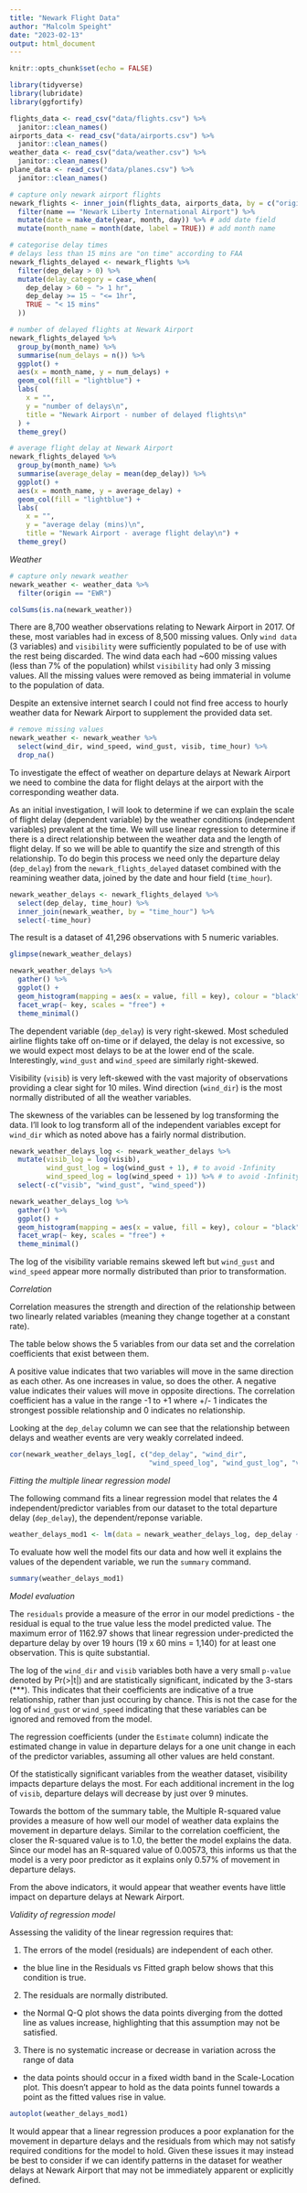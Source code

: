 ```yaml
---
title: "Newark Flight Data"
author: "Malcolm Speight"
date: "2023-02-13"
output: html_document
---
```


```r
knitr::opts_chunk$set(echo = FALSE)
```

```r
library(tidyverse)
library(lubridate)
library(ggfortify)
```

```r
flights_data <- read_csv("data/flights.csv") %>% 
  janitor::clean_names()
airports_data <- read_csv("data/airports.csv") %>% 
  janitor::clean_names()
weather_data <- read_csv("data/weather.csv") %>% 
  janitor::clean_names()
plane_data <- read_csv("data/planes.csv") %>% 
  janitor::clean_names()
```

```r
# capture only newark airport flights
newark_flights <- inner_join(flights_data, airports_data, by = c("origin" = "faa")) %>% 
  filter(name == "Newark Liberty International Airport") %>% 
  mutate(date = make_date(year, month, day)) %>% # add date field
  mutate(month_name = month(date, label = TRUE)) # add month name
```

```r
# categorise delay times
# delays less than 15 mins are "on time" according to FAA
newark_flights_delayed <- newark_flights %>% 
  filter(dep_delay > 0) %>% 
  mutate(delay_category = case_when(
    dep_delay > 60 ~ "> 1 hr", 
    dep_delay >= 15 ~ "<= 1hr", 
    TRUE ~ "< 15 mins"
  ))
```

```r
# number of delayed flights at Newark Airport
newark_flights_delayed %>% 
  group_by(month_name) %>%
  summarise(num_delays = n()) %>% 
  ggplot() +
  aes(x = month_name, y = num_delays) +
  geom_col(fill = "lightblue") + 
  labs(
    x = "", 
    y = "number of delays\n", 
    title = "Newark Airport - number of delayed flights\n"
  ) + 
  theme_grey()
```

```r
# average flight delay at Newark Airport
newark_flights_delayed %>% 
  group_by(month_name) %>% 
  summarise(average_delay = mean(dep_delay)) %>% 
  ggplot() +
  aes(x = month_name, y = average_delay) + 
  geom_col(fill = "lightblue") +
  labs(
    x = "", 
    y = "average delay (mins)\n", 
    title = "Newark Airport - average flight delay\n") + 
  theme_grey()
```

*Weather*

```r
# capture only newark weather
newark_weather <- weather_data %>% 
  filter(origin == "EWR")

colSums(is.na(newark_weather))
```

There are 8,700 weather observations relating to Newark Airport in 2017. Of these, most variables had in excess of 8,500 missing values. Only `wind data` (3 variables) and `visibility` were sufficiently populated to be of use with the rest being discarded. The wind data each had ~600 missing values (less than 7% of the population) whilst `visibility` had only 3 missing values. All the missing values were removed as being immaterial in volume to the population of data.

Despite an extensive internet search I could not find free access to hourly weather data for Newark Airport to supplement the provided data set. 

```r
# remove missing values
newark_weather <- newark_weather %>% 
  select(wind_dir, wind_speed, wind_gust, visib, time_hour) %>% 
  drop_na()
```

To investigate the effect of weather on departure delays at Newark Airport we need to combine the data for flight delays at the airport with the corresponding weather data. 

As an initial investigation, I will look to determine if we can explain the scale of flight delay (dependent variable) by the weather conditions (independent variables) prevalent at the time. We will use linear regression to determine if there is a direct relationship between the weather data and the length of flight delay. If so we will be able to quantify the size and strength of this relationship. 
To do begin this process we need only the departure delay (`dep_delay`) from the `newark_flights_delayed` dataset combined with the reamining weather data, joined by the date and hour field (`time_hour`).

```r
newark_weather_delays <- newark_flights_delayed %>% 
  select(dep_delay, time_hour) %>% 
  inner_join(newark_weather, by = "time_hour") %>% 
  select(-time_hour)
```

The result is a dataset of 41,296 observations with 5 numeric variables. 

```r
glimpse(newark_weather_delays)
```
```r
newark_weather_delays %>% 
  gather() %>% 
  ggplot() +
  geom_histogram(mapping = aes(x = value, fill = key), colour = "black") +
  facet_wrap(~ key, scales = "free") + 
  theme_minimal()
```
The dependent variable (`dep_delay`) is very right-skewed. Most scheduled airline flights take off on-time or if delayed, the delay is not excessive, so we would expect most delays to be at the lower end of the scale. Interestingly, `wind_gust` and `wind_speed` are similarly right-skewed.

Visibility (`visib`) is very left-skewed with the vast majority of observations providing a clear sight for 10 miles. Wind direction (`wind_dir`) is the most normally distributed of all the weather variables. 

The skewness of the variables can be lessened by log transforming the data. I'll look to log transform all of the independent variables except for `wind_dir` which as noted above has a fairly normal distribution. 

```r
newark_weather_delays_log <- newark_weather_delays %>% 
  mutate(visib_log = log(visib),
         wind_gust_log = log(wind_gust + 1), # to avoid -Infinity
         wind_speed_log = log(wind_speed + 1)) %>% # to avoid -Infinity
  select(-c("visib", "wind_gust", "wind_speed")) 
```

```r
newark_weather_delays_log %>% 
  gather() %>% 
  ggplot() +
  geom_histogram(mapping = aes(x = value, fill = key), colour = "black") +
  facet_wrap(~ key, scales = "free") + 
  theme_minimal()
```
The log of the visibility variable remains skewed left but `wind_gust` and `wind_speed` appear more normally distributed than prior to transformation.

*Correlation*

Correlation measures the strength and direction of the relationship between two linearly related variables (meaning they change together at a constant rate).  

The table below shows the 5 variables from our data set and the correlation coefficients that exist between them. 

A positive value indicates that two variables will move in the same direction as each other. As one increases in value, so does the other. A negative value indicates their values will move in opposite directions. The correlation coefficient has a value in the range -1 to +1 where +/- 1 indicates the strongest possible relationship and 0 indicates no relationship. 

Looking at the `dep_delay` column we can see that the relationship between delays and weather events are very weakly correlated indeed.  

```r
cor(newark_weather_delays_log[, c("dep_delay", "wind_dir", 
                                  "wind_speed_log", "wind_gust_log", "visib_log")])
```

*Fitting the multiple linear regression model*

The following command fits a linear regression model that relates the 4 independent/predictor variables from our dataset to the total departure delay (`dep_delay`), the dependent/reponse variable.

```r
weather_delays_mod1 <- lm(data = newark_weather_delays_log, dep_delay ~ .)
```

To evaluate how well the model fits our data and how well it explains the values of the dependent variable, we run the `summary` command. 

```r
summary(weather_delays_mod1)
```

*Model evaluation*

The `residuals` provide a measure of the error in our model predictions - the residual is equal to the true value less the model predicted value. The maximum error of 1162.97 shows that linear regression under-predicted the departure delay by over 19 hours (19 x 60 mins = 1,140) for at least one observation. This is quite substantial. 

The log of the `wind_dir` and `visib` variables both have a very small `p-value` denoted by Pr(>|t|) and are statistically significant, indicated by the 3-stars (***). This indicates that their coefficients are indicative of a true relationship, rather than just occuring by chance. This is not the case for the log of `wind_gust` or `wind_speed` indicating that these variables can be ignored and removed from the model. 

The regression coefficients (under the `Estimate` column) indicate the estimated change in value in departure delays for a one unit change in each of the predictor variables, assuming all other values are held constant. 

Of the statistically significant variables from the weather dataset, visibility impacts departure delays the most. For each additional increment in the log of `visib`, departure delays will decrease by just over 9 minutes. 

Towards the bottom of the summary table, the Multiple R-squared value provides a measure of how well our model of weather data explains the movement in departure delays. Similar to the correlation coefficient, the closer the R-squared value is to 1.0, the better the model explains the data. Since our model has an R-squared value of 0.00573, this informs us that the model is a very poor predictor as it explains only 0.57% of movement in departure delays. 

From the above indicators, it would appear that weather events have little impact on departure delays at Newark Airport. 

*Validity of regression model*

Assessing the validity of the linear regression requires that:

1. The errors of the model (residuals) are independent of each other.
  - the blue line in the Residuals vs Fitted graph below shows that this condition is true. 

2. The residuals are normally distributed. 
  - the Normal Q-Q plot shows the data points diverging from the dotted line as values increase, highlighting that this assumption may not be satisfied.  
  
3. There is no systematic increase or decrease in variation across the range of data
  - the data points should occur in a fixed width band in the Scale-Location plot. This doesn't appear to hold as the data points funnel towards a point as the fitted values rise in value. 

```r
autoplot(weather_delays_mod1)
```

It would appear that a linear regression produces a poor explanation for the movement in departure delays and the residuals from which may not satisfy required conditions for the model to hold. Given these issues it may instead be best to consider if we can identify patterns in the dataset for weather delays at Newark Airport that may not be immediately apparent or explicitly defined. 







